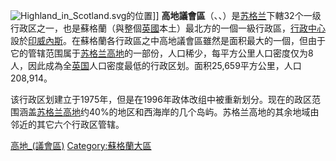 {{unreferenced|time=15-10-11}}
{{not|苏格兰高地}}
[[File:Highland_in_Scotland.svg|thumb]]的位置]]
'''高地議會區'''（{{lang-en|Highland Council Area}}、{{lang-gd|Comhairle na Gàidhealtachd}}、{{lang-sco|Hieland Cooncil Aurie}}）是[[苏格兰|苏格兰]]下轄32个一级行政区之一，也是蘇格蘭（與整個[[英國|英國]]本土）最北方的一個一級行政區，[[行政中心|行政中心]]設於[[印威內斯|印威內斯]]。在蘇格蘭各行政區之中高地議會區雖然是面积最大的一個，但由于它的管辖范围属于[[苏格兰高地|苏格兰高地]]的一部份，人口稀少，每平方公里人口密度仅为8人，因此成為全[[英国|英国]]人口密度最低的行政区划。面积25,659平方公里，人口208,914。

该行政区划建立于1975年，但是在1996年政体改组中被重新划分。现在的政区范围涵盖[[苏格兰高地|苏格兰高地]]约40%的地区和西海岸的几个岛屿。苏格兰高地的其余地域由邻近的其它六个行政区管辖。

{{UK-geo-stub}}
{{英国行政区划}}
{{苏格兰行政区划}}

[[Category:高地_(議會區)|]]
[[Category:蘇格蘭大區|Category:蘇格蘭大區]]